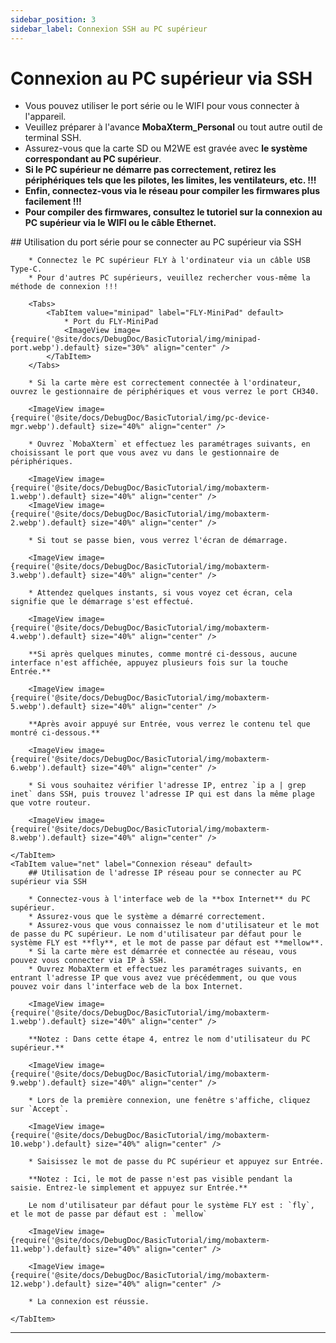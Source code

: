 ```yaml
---
sidebar_position: 3
sidebar_label: Connexion SSH au PC supérieur
---
```


# Connexion au PC supérieur via SSH


* Vous pouvez utiliser le port série ou le WIFI pour vous connecter à l'appareil.
* Veuillez préparer à l'avance **MobaXterm_Personal** ou tout autre outil de terminal SSH.
* Assurez-vous que la carte SD ou M2WE est gravée avec **le système correspondant au PC supérieur**.
* **Si le PC supérieur ne démarre pas correctement, retirez les périphériques tels que les pilotes, les limites, les ventilateurs, etc. !!!**
* **Enfin, connectez-vous via le réseau pour compiler les firmwares plus facilement !!!**
* **Pour compiler des firmwares, consultez le tutoriel sur la connexion au PC supérieur via le WIFI ou le câble Ethernet.**

<Tabs>
    <TabItem value="serial" label="Connexion par port série" default>
        ## Utilisation du port série pour se connecter au PC supérieur via SSH

        * Connectez le PC supérieur FLY à l'ordinateur via un câble USB Type-C.
        * Pour d'autres PC supérieurs, veuillez rechercher vous-même la méthode de connexion !!!

        <Tabs>
            <TabItem value="minipad" label="FLY-MiniPad" default>
                * Port du FLY-MiniPad
                <ImageView image={require('@site/docs/DebugDoc/BasicTutorial/img/minipad-port.webp').default} size="30%" align="center" />
            </TabItem>
        </Tabs>

        * Si la carte mère est correctement connectée à l'ordinateur, ouvrez le gestionnaire de périphériques et vous verrez le port CH340.

        <ImageView image={require('@site/docs/DebugDoc/BasicTutorial/img/pc-device-mgr.webp').default} size="40%" align="center" />

        * Ouvrez `MobaXterm` et effectuez les paramétrages suivants, en choisissant le port que vous avez vu dans le gestionnaire de périphériques.

        <ImageView image={require('@site/docs/DebugDoc/BasicTutorial/img/mobaxterm-1.webp').default} size="40%" align="center" />
        <ImageView image={require('@site/docs/DebugDoc/BasicTutorial/img/mobaxterm-2.webp').default} size="40%" align="center" />

        * Si tout se passe bien, vous verrez l'écran de démarrage.

        <ImageView image={require('@site/docs/DebugDoc/BasicTutorial/img/mobaxterm-3.webp').default} size="40%" align="center" />

        * Attendez quelques instants, si vous voyez cet écran, cela signifie que le démarrage s'est effectué.

        <ImageView image={require('@site/docs/DebugDoc/BasicTutorial/img/mobaxterm-4.webp').default} size="40%" align="center" />

        **Si après quelques minutes, comme montré ci-dessous, aucune interface n'est affichée, appuyez plusieurs fois sur la touche Entrée.**

        <ImageView image={require('@site/docs/DebugDoc/BasicTutorial/img/mobaxterm-5.webp').default} size="40%" align="center" />

        **Après avoir appuyé sur Entrée, vous verrez le contenu tel que montré ci-dessous.**

        <ImageView image={require('@site/docs/DebugDoc/BasicTutorial/img/mobaxterm-6.webp').default} size="40%" align="center" />

        * Si vous souhaitez vérifier l'adresse IP, entrez `ip a | grep inet` dans SSH, puis trouvez l'adresse IP qui est dans la même plage que votre routeur.

        <ImageView image={require('@site/docs/DebugDoc/BasicTutorial/img/mobaxterm-8.webp').default} size="40%" align="center" />

    </TabItem>
    <TabItem value="net" label="Connexion réseau" default>
        ## Utilisation de l'adresse IP réseau pour se connecter au PC supérieur via SSH

        * Connectez-vous à l'interface web de la **box Internet** du PC supérieur.
        * Assurez-vous que le système a démarré correctement.
        * Assurez-vous que vous connaissez le nom d'utilisateur et le mot de passe du PC supérieur. Le nom d'utilisateur par défaut pour le système FLY est **fly**, et le mot de passe par défaut est **mellow**.
        * Si la carte mère est démarrée et connectée au réseau, vous pouvez vous connecter via IP à SSH.
        * Ouvrez MobaXterm et effectuez les paramétrages suivants, en entrant l'adresse IP que vous avez vue précédemment, ou que vous pouvez voir dans l'interface web de la box Internet.

        <ImageView image={require('@site/docs/DebugDoc/BasicTutorial/img/mobaxterm-1.webp').default} size="40%" align="center" />

        **Notez : Dans cette étape 4, entrez le nom d'utilisateur du PC supérieur.**

        <ImageView image={require('@site/docs/DebugDoc/BasicTutorial/img/mobaxterm-9.webp').default} size="40%" align="center" />

        * Lors de la première connexion, une fenêtre s'affiche, cliquez sur `Accept`.

        <ImageView image={require('@site/docs/DebugDoc/BasicTutorial/img/mobaxterm-10.webp').default} size="40%" align="center" />

        * Saisissez le mot de passe du PC supérieur et appuyez sur Entrée.

        **Notez : Ici, le mot de passe n'est pas visible pendant la saisie. Entrez-le simplement et appuyez sur Entrée.**

        Le nom d'utilisateur par défaut pour le système FLY est : `fly`, et le mot de passe par défaut est : `mellow`

        <ImageView image={require('@site/docs/DebugDoc/BasicTutorial/img/mobaxterm-11.webp').default} size="40%" align="center" />

        <ImageView image={require('@site/docs/DebugDoc/BasicTutorial/img/mobaxterm-12.webp').default} size="40%" align="center" />

        * La connexion est réussie.

    </TabItem>
</Tabs>

----